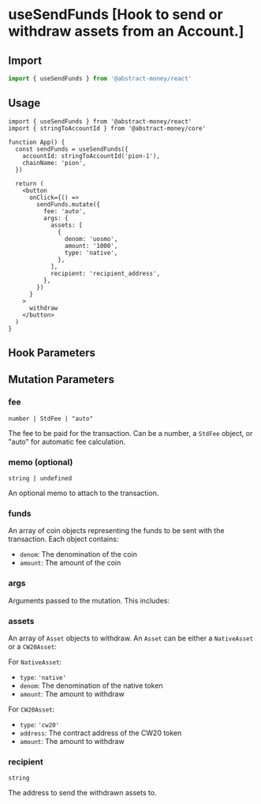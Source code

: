 
# useSendFunds [Hook to send or withdraw assets from an Account.]

## Import

```ts twoslash
import { useSendFunds } from '@abstract-money/react'
```

## Usage

```tsx twoslash [index.tsx]
import { useSendFunds } from '@abstract-money/react'
import { stringToAccountId } from '@abstract-money/core'

function App() {
  const sendFunds = useSendFunds({
    accountId: stringToAccountId('pion-1'),
    chainName: 'pion',
  })

  return (
    <button
      onClick={() =>
        sendFunds.mutate({
          fee: 'auto',
          args: {
            assets: [
              {
                denom: 'uosmo',
                amount: '1000',
                type: 'native',
              },
            ],
            recipient: 'recipient_address',
          },
        })
      }
    >
      withdraw
    </button>
  )
}
```

## Hook Parameters
<ParameterCommonSnippet/>
<ParameterMutationSnippet />

## Mutation Parameters

### fee

`number | StdFee | "auto"`

The fee to be paid for the transaction. Can be a number, a `StdFee` object, or "auto" for automatic fee calculation.

### memo (optional)

`string | undefined`

An optional memo to attach to the transaction.

### funds

An array of coin objects representing the funds to be sent with the transaction. Each object contains:

- `denom`: The denomination of the coin
- `amount`: The amount of the coin

### args

Arguments passed to the mutation. This includes:

### assets

An array of `Asset` objects to withdraw. An `Asset` can be either a `NativeAsset` or a `CW20Asset`:

For `NativeAsset`:

- `type`: `'native'`
- `denom`: The denomination of the native token
- `amount`: The amount to withdraw


For `CW20Asset`:

- `type`: `'cw20'`
- `address`: The contract address of the CW20 token
- `amount`: The amount to withdraw

### recipient

`string`

The address to send the withdrawn assets to.
